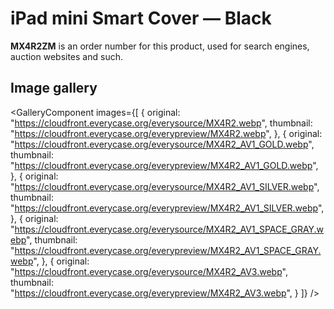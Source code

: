 
# iPad mini Smart Cover — Black

<Callout type='info' emoji='👉🏻'>**MX4R2ZM** is an order number for this product, used for search engines, auction websites and such.</Callout>

## Image gallery

<GalleryComponent
    images={[
      {
        original: "https://cloudfront.everycase.org/everysource/MX4R2.webp",
        thumbnail: "https://cloudfront.everycase.org/everypreview/MX4R2.webp",
      },
      {
        original: "https://cloudfront.everycase.org/everysource/MX4R2_AV1_GOLD.webp",
        thumbnail: "https://cloudfront.everycase.org/everypreview/MX4R2_AV1_GOLD.webp",
      },
      {
        original: "https://cloudfront.everycase.org/everysource/MX4R2_AV1_SILVER.webp",
        thumbnail: "https://cloudfront.everycase.org/everypreview/MX4R2_AV1_SILVER.webp",
      },
      {
        original: "https://cloudfront.everycase.org/everysource/MX4R2_AV1_SPACE_GRAY.webp",
        thumbnail: "https://cloudfront.everycase.org/everypreview/MX4R2_AV1_SPACE_GRAY.webp",
      },
      {
        original: "https://cloudfront.everycase.org/everysource/MX4R2_AV3.webp",
        thumbnail: "https://cloudfront.everycase.org/everypreview/MX4R2_AV3.webp",
      }
    ]}
  />
